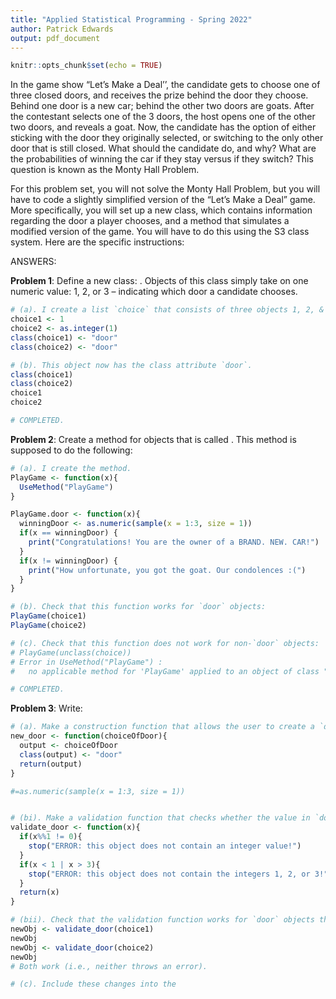 ```yaml
---
title: "Applied Statistical Programming - Spring 2022"
author: Patrick Edwards
output: pdf_document
---
```


```r
knitr::opts_chunk$set(echo = TRUE)
```

\begin{center}
{\Large{\textbf{Problem Set 3}}} \\
\vspace{4 bp}
Due Wednesday, March 2, 10:00 AM (Before Class) \\
\end{center}

\section*{Instructions}
\begin{enumerate}
  \item The following questions should each be answered within an R script. Be sure to provide many comments in the script to facilitate grading. Undocumented code will not be graded.
  \item Work on git. Fork the repository found at \url{https://github.com/johnsontr/AppliedStatisticalProgramming2022} and add your code for Problem Set 3, committing and pushing frequently. Use meaningful commit messages because these will affect your grade.
  \item You may work in teams, but each student should develop their own Rmarkdown file. To be clear, there should be no copy and paste. Each keystroke in the assignment should be your own.
  \item For students new to programming, this may take a while. Get started.
\end{enumerate}

\section*{Let's Make a Deal\footnote{\url{https://en.wikipedia.org/wiki/Let's_Make_a_Deal}}}
In the game show "Let's Make a Deal'', the candidate gets to choose one of three closed doors, and receives the prize behind the door they choose. Behind one door is a new car; behind the other two doors are goats. After the contestant selects one of the 3 doors, the host opens one of the other two doors, and reveals a goat. Now, the candidate has the option of either sticking with the door they originally selected, or switching to the only other door that is still closed. What should the candidate do, and why? What are the probabilities of winning the car if they stay versus if they switch? This question is known as the Monty Hall Problem.


\subsection*{Your tasks}
For this problem set, you will not solve the Monty Hall Problem, but you will have to code a slightly simplified version of the "Let's Make a Deal" game. More specifically, you will set up a new class, which contains information regarding the door a player chooses, and a method that simulates a modified version of the game. You will have to do this using the S3 class system. Here are the specific instructions:

\begin{enumerate}
  \item Define a new class: \texttt{door}. Objects of this class simply take on one numeric value: 1, 2, or 3 -- indicating which door a candidate chooses.
  \item Create a method for \texttt{door} objects that is called \texttt{PlayGame}. This method is supposed to do the following:
\begin{itemize}
  \item take the numeric value that is stored in the \texttt{door} object,
  \item draw a random number between 1 and 3 that presents the door behind which the car is hidden,
  \item compare the two numbers, and print a message congratulating a winning candidate that chose the correct door, or expressing sympathies for a losing candidate that chose the wrong door.
\end{itemize}
  \item Write: 
  \begin{itemize}
    \item a construction function that allows the user to create a \texttt{door} object,
    \item and a validation function that checks whether the value stored in \texttt{door} is actually an integer
  \end{itemize}
\end{enumerate}


ANSWERS:

**Problem 1**: Define a new class: \texttt{door}. Objects of this class simply take on one numeric value: 1, 2, or 3 -- indicating which door a candidate chooses.

```r
# (a). I create a list `choice` that consists of three objects 1, 2, & 3. I then assign the class `door` to this list. Crucially, this must work with elements that are integer and numeric. I create two objects with whole number elements of both integer and numeric classes.
choice1 <- 1
choice2 <- as.integer(1)
class(choice1) <- "door"
class(choice2) <- "door"

# (b). This object now has the class attribute `door`.
class(choice1)
class(choice2)
choice1
choice2

# COMPLETED.
```



**Problem 2**: Create a method for \texttt{door} objects that is called \texttt{PlayGame}. This method is supposed to do the following:
\begin{itemize}
  \item take the numeric value that is stored in the \texttt{door} object,
  \item draw a random number between 1 and 3 that presents the door behind which the car is hidden,
  \item compare the two numbers, and print a message congratulating a winning candidate that chose the correct door, or expressing sympathies for a losing candidate that chose the wrong door.
\end{itemize}

```r
# (a). I create the method.
PlayGame <- function(x){
  UseMethod("PlayGame")
}

PlayGame.door <- function(x){
  winningDoor <- as.numeric(sample(x = 1:3, size = 1))
  if(x == winningDoor) {
    print("Congratulations! You are the owner of a BRAND. NEW. CAR!")
  }
  if(x != winningDoor) {
    print("How unfortunate, you got the goat. Our condolences :(")
  }
}

# (b). Check that this function works for `door` objects:
PlayGame(choice1)
PlayGame(choice2)

# (c). Check that this function does not work for non-`door` objects:
# PlayGame(unclass(choice))
# Error in UseMethod("PlayGame") : 
#   no applicable method for 'PlayGame' applied to an object of class "c('double', 'numeric')"

# COMPLETED.
```



**Problem 3**: Write: 
  \begin{itemize}
    \item a construction function that allows the user to create a \texttt{door} object,
    \item and a validation function that checks whether the value stored in \texttt{door} is actually an integer
  \end{itemize}

```r
# (a). Make a construction function that allows the user to create a `door` object.
new_door <- function(choiceOfDoor){
  output <- choiceOfDoor
  class(output) <- "door"
  return(output)
}

#=as.numeric(sample(x = 1:3, size = 1))


# (bi). Make a validation function that checks whether the value in `door` is actually an integer.
validate_door <- function(x){
  if(x%%1 != 0){
    stop("ERROR: this object does not contain an integer value!")
  }
  if(x < 1 | x > 3){
    stop("ERROR: this object does not contain the integers 1, 2, or 3!")
  }
  return(x)
}

# (bii). Check that the validation function works for `door` objects that contain elements with integer and numeric classes:
newObj <- validate_door(choice1)
newObj
newObj <- validate_door(choice2)
newObj
# Both work (i.e., neither throws an error).

# (c). Include these changes into the 
```



